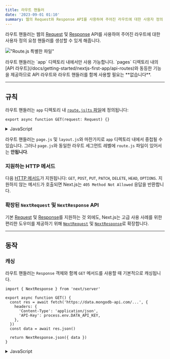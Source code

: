 ```yaml
---
title: 라우트 핸들러
date: '2023-09-01 01:10'
summary: 웹의 Request와 Response API를 사용하여 주어진 라우트에 대한 사용자 정의 요청 핸들러를 만듭니다.
---
```

<TOCInline toc={props.toc} asDisclosure />


라우트 핸들러는 웹의 [Request](https://developer.mozilla.org/docs/Web/API/Request) 및 [Response](https://developer.mozilla.org/docs/Web/API/Response) API를 사용하여 주어진 라우트에 대한 사용자 정의 요청 핸들러를 생성할 수 있게 해줍니다.

!["Route.js 특별한 파일"](https://nextjs.org/_next/image?url=%2Fdocs%2Flight%2Froute-special-file.png&w=1920&q=75&dpl=dpl_FcsRuVSqhZQjoKTEBMfGGqHxFR53)

<Callout type="warning" icon="알아두면 좋은 정보: Page 라우터의 API 라우트와의 관계">
라우트 핸들러는 `app` 디렉토리 내에서만 사용 가능합니다.
`pages` 디렉토리 내의 [API 라우트](/docs/getting-started/nextjs-first-app/api-routes)와 동등한 기능을 제공하므로 <StyleWarning>API 라우트와 라우트 핸들러를 함께 사용할 필요는 **없습니다**.</StyleWarning>
</Callout>

---

## 규칙

라우트 핸들러는 `app` 디렉토리 내 [`route.js|ts` 파일](https://nextjs.org/docs/app/api-reference/file-conventions/route)에 정의됩니다:

```ts:"app/api/route.ts" switcher
export async function GET(request: Request) {}
```
<details>
    <summary>JavaScript</summary>
```js:"app/api/route.js" switcher
export async function GET(request) {}
```
</details>

라우트 핸들러는 `page.js` 및 `layout.js`와 마찬가지로 `app` 디렉토리 내에서 중첩될 수 있습니다. 그러나 `page.js`와 동일한 라우트 세그먼트 레벨에 `route.js` 파일이 있어서는 **안됩니다**.

### 지원하는 HTTP 메서드

다음 [HTTP 메서드](https://developer.mozilla.org/docs/Web/HTTP/Methods)가 지원됩니다: `GET`, `POST`, `PUT`, `PATCH`, `DELETE`, `HEAD`, `OPTIONS`. 지원하지 않는 메서드가 호출되면 Next.js는 `405 Method Not Allowed` 응답을 반환합니다.

### 확장된 `NextRequest` 및 `NextResponse` API

기본 [Request](https://developer.mozilla.org/docs/Web/API/Request) 및 [Response](https://developer.mozilla.org/docs/Web/API/Response)를 지원하는 것 외에도, Next.js는 고급 사용 사례를 위한 편리한 도우미를 제공하기 위해 [`NextRequest`](https://nextjs.org/docs/app/api-reference/functions/next-request) 및 [`NextResponse`](https://nextjs.org/docs/app/api-reference/functions/next-response)로 확장합니다.

---

## 동작

### 캐싱

라우트 핸들러는 `Response` 객체와 함께 `GET` 메서드를 사용할 때 기본적으로 캐싱됩니다.

```ts:"app/items/route.ts" switcher
import { NextResponse } from 'next/server'

export async function GET() {
  const res = await fetch('https://data.mongodb-api.com/...', {
    headers: {
      'Content-Type': 'application/json',
      'API-Key': process.env.DATA_API_KEY,
    },
  })
  const data = await res.json()

  return NextResponse.json({ data })
}
```
<details>
    <summary>JavaScript</summary>
```js:"app/items/route.js" switcher
import { NextResponse } from 'next/server'

export async function GET() {
  const res = await fetch('https://data.mongodb-api.com/...', {
    headers: {
      'Content-Type': 'application/json',
      'API-Key': process.env.DATA_API_KEY,
    },
  })
  const data = await res.json()

  return NextResponse.json({ data })
}
```
</details>
> **TypeScript 주의**: `Response.json()`은 유효하지만, 기본 TypeScript 타입은 현재 오류를 표시합니다. 대신 타입이 지정된 응답을 위해 [`NextResponse.json()`](https://nextjs.org/docs/app/api-reference/functions/next-response#json)을 사용할 수 있습니다.


### 캐싱에서 제외하기

캐싱에서 제외하려면 다음을 사용할 수 있습니다:

- `GET` 메서드와 함께 `Request` 객체를 사용합니다.
- 다른 HTTP 메서드를 사용합니다.
- `cookies`와 `headers`와 같은 [동적 함수](#동적-함수)를 사용합니다.
- [세그먼트 설정 옵션](#세그먼트-구성-옵션)을 통해 수동으로 동적 모드를 지정합니다.

예시:

```ts:"app/products/api/route.ts" switcher
import { NextResponse } from 'next/server'

export async function GET(request: Request) {
  const { searchParams } = new URL(request.url)
  const id = searchParams.get('id')
  const res = await fetch(`https://data.mongodb-api.com/product/${id}`, {
    headers: {
      'Content-Type': 'application/json',
      'API-Key': process.env.DATA_API_KEY,
    },
  })
  const product = await res.json()

  return NextResponse.json({ product })
}
```
<details>
    <summary>JavaScript</summary>
```js:"app/products/api/route.js" switcher
import { NextResponse } from 'next/server'

export async function GET(request) {
  const { searchParams } = new URL(request.url)
  const id = searchParams.get('id')
  const res = await fetch(`https://data.mongodb-api.com/product/${id}`, {
    headers: {
      'Content-Type': 'application/json',
      'API-Key': process.env.DATA_API_KEY,
    },
  })
  const product = await res.json()

  return NextResponse.json({ product })
}
```
</details>
마찬가지로, `POST` 메서드는 라우트 핸들러가 동적으로 평가되게 합니다.

```ts:"app/items/route.ts" switcher
import { NextResponse } from 'next/server'

export async function POST() {
  const res = await fetch('https://data.mongodb-api.com/...', {
    method: 'POST',
    headers: {
      'Content-Type': 'application/json',
      'API-Key': process.env.DATA_API_KEY,
    },
    body: JSON.stringify({ time: new Date().toISOString() }),
  })

  const data = await res.json()

  return NextResponse.json(data)
}
```
<details>
    <summary>JavaScript</summary>
```js:"app/items/route.js" switcher
import { NextResponse } from 'next/server'

export async function POST() {
  const res = await fetch('https://data.mongodb-api.com/...', {
    method: 'POST',
    headers: {
      'Content-Type': 'application/json',
      'API-Key': process.env.DATA_API_KEY,
    },
    body: JSON.stringify({ time: new Date().toISOString() }),
  })

  const data = await res.json()

  return NextResponse.json(data)
}
```
</details>
> **알아두면 좋은 정보**: API 라우트와 마찬가지로, 라우트 핸들러는 폼 제출 처리와 같은 경우에 사용될 수 있습니다. React와 깊게 통합되는 [폼 및 변형 처리](/docs/nextjs/data-fetching/forms-and-mutations)를 위한 새로운 추상화가 진행 중입니다.



### 라우트 결정 방식

`route`를 가장 낮은 수준의 라우팅 원시로 간주할 수 있습니다.

- `page`처럼 레이아웃이나 클라이언트 측 네비게이션에 참여 **하지 않습니다**.
- `page.js`와 같은 경로에 `route.js` 파일이 **있을 수 없습니다**.

| 페이지                 | 라우트              | 결과                       |
| ---------------------- | ------------------- | -------------------------- |
| `app/page.js`          | `app/route.js`      | `<Cross size={18} />` 충돌    |
| `app/page.js`          | `app/api/route.js`  | `<Check size={18} />` 유효    |
| `app/[user]/page.js`   | `app/api/route.js`  | `<Check size={18} />` 유효    |

각 `route.js` 또는 `page.js` 파일은 해당 라우트의 모든 HTTP 동사를 인수로 합니다.

```jsx:"app/page.js"
export default function Page() {
  return <h1>Hello, Next.js!</h1>
}

// ❌ 충돌
// `app/route.js`
export async function POST(request) {}
```

---

## 예시

다음 예제들은 Route 핸들러를 Next.js의 다른 API와 기능과 어떻게 조합하는지 보여줍니다.

### 캐싱된 데이터 재검증하기

[`next.revalidate`](/docs/nextjs/data-fetching/fetching-caching-and-revalidating#데이터-재검증) 옵션을 사용하여 [캐시된 데이터를 재검증](/docs/nextjs/data-fetching/fetching-caching-and-revalidating#데이터-재검증)할 수 있습니다:

```ts:"app/items/route.ts" switcher
import { NextResponse } from 'next/server'

export async function GET() {
  const res = await fetch('https://data.mongodb-api.com/...', {
    next: { revalidate: 60 }, // 60초마다 재검증
  })
  const data = await res.json()

  return NextResponse.json(data)
}
```
<details>
    <summary>JavaScript</summary>
```js:"app/items/route.js" switcher
import { NextResponse } from 'next/server'

export async function GET() {
  const res = await fetch('https://data.mongodb-api.com/...', {
    next: { revalidate: 60 }, // 60초마다 재검증
  })
  const data = await res.json()

  return NextResponse.json(data)
}
```
</details>

또는 [`revalidate` 세그먼트 설정 옵션](https://nextjs.org/docs/app/api-reference/file-conventions/route-segment-config#revalidate)을 사용할 수 있습니다:

```ts
export const revalidate = 60
```


### 동적 함수

Route 핸들러는 Next.js의 [`cookies`](https://nextjs.org/docs/app/api-reference/functions/cookies)와 [`headers`](https://nextjs.org/docs/app/api-reference/functions/headers)와 같은 동적 함수와 함께 사용될 수 있습니다.

#### 쿠키

`next/headers`에서 [`cookies`](https://nextjs.org/docs/app/api-reference/functions/cookies)를 사용하여 쿠키를 읽을 수 있습니다. 이 서버 함수는 Route 핸들러에서 직접 호출되거나 다른 함수 내에서 중첩될 수 있습니다.

이 `cookies` 인스턴스는 읽기 전용입니다. 쿠키를 설정하려면 [`Set-Cookie`](https://developer.mozilla.org/docs/Web/HTTP/Headers/Set-Cookie) 헤더를 사용하여 새로운 `Response`를 반환해야 합니다.

```ts:"app/api/route.ts" switcher
import { cookies } from 'next/headers'

export async function GET(request: Request) {
  const cookieStore = cookies()
  const token = cookieStore.get('token')

  return new Response('안녕하세요, Next.js!', {
    status: 200,
    headers: { 'Set-Cookie': `token=${token.value}` },
  })
}
```
<details>
    <summary>JavaScript</summary>
```js:"app/api/route.js" switcher
import { cookies } from 'next/headers'

export async function GET(request) {
  const cookieStore = cookies()
  const token = cookieStore.get('token')

  return new Response('안녕하세요, Next.js!', {
    status: 200,
    headers: { 'Set-Cookie': `token=${token}` },
  })
}
```
</details>

대안으로 기본 Web API 위에 추상화를 사용하여 쿠키를 읽을 수 있습니다. ([`NextRequest`](https://nextjs.org/docs/app/api-reference/functions/next-request)):

```ts:"app/api/route.ts" switcher
import { type NextRequest } from 'next/server'

export async function GET(request: NextRequest) {
  const token = request.cookies.get('token')
}
```
<details>
    <summary>JavaScript</summary>
```js:"app/api/route.js" switcher
export async function GET(request) {
  const token = request.cookies.get('token')
}
```
</details>



#### 헤더

`next/headers`에서 [`headers`](https://nextjs.org/docs/app/api-reference/functions/headers)를 사용하여 헤더를 읽을 수 있습니다. 이 서버 함수는 Route 핸들러에서 직접 호출되거나 다른 함수 내에서 중첩될 수 있습니다.

이 `headers` 인스턴스는 읽기 전용입니다. 헤더를 설정하려면 새로운 `headers`가 포함된 새로운 `Response`를 반환해야 합니다.

```ts:"app/api/route.ts" switcher
import { headers } from 'next/headers'

export async function GET(request: Request) {
  const headersList = headers()
  const referer = headersList.get('referer')

  return new Response('안녕하세요, Next.js!', {
    status: 200,
    headers: { referer: referer },
  })
}
```
<details>
    <summary>JavaScript</summary>
```js:"app/api/route.js" switcher
import { headers } from 'next/headers'

export async function GET(request) {
  const headersList = headers()
  const referer = headersList.get('referer')

  return new Response('안녕하세요, Next.js!', {
    status: 200,
    headers: { referer: referer },
  })
}
```
</details>

대안으로, 헤더를 읽기 위해 기본 Web API 위에 추상화를 사용할 수 있습니다. ([`NextRequest`](https://nextjs.org/docs/app/api-reference/functions/next-request)):

```ts:"app/api/route.ts" switcher
import { type NextRequest } from 'next/server'

export async function GET(request: NextRequest) {
  const requestHeaders = new Headers(request.headers)
}
```
<details>
    <summary>JavaScript</summary>
```js:"app/api/route.js" switcher
export async function GET(request) {
  const requestHeaders = new Headers(request.headers)
}
```
</details>
### 리다이렉트

```ts:"app/api/route.ts" switcher
import { redirect } from 'next/navigation'

export async function GET(request: Request) {
  redirect('https://nextjs.org/')
}
```
<details>
    <summary>JavaScript</summary>
```js:"app/api/route.js" switcher
import { redirect } from 'next/navigation'

export async function GET(request) {
  redirect('https://nextjs.org/')
}
```

</details>


### 동적 라우트 세그먼트

> 계속하기 전에 [라우트 정의하기](/docs/nextjs/routing/defining-routes) 페이지를 읽어보는 것을 권장합니다.

라우트 핸들러는 [동적 세그먼트](/docs/nextjs/routing/dynamic-routes)를 사용하여 동적 데이터로부터 요청 핸들러를 생성할 수 있습니다.

```ts:"app/items/[slug]/route.ts" switcher
export async function GET(
  request: Request,
  { params }: { params: { slug: string } }
) {
  const slug = params.slug // 'a', 'b', 또는 'c'
}
```
<details>
    <summary>JavaScript</summary>
```js:"app/items/[slug]/route.js" switcher
export async function GET(request, { params }) {
  const slug = params.slug // 'a', 'b', 또는 'c'
}
```
</details>

| 라우트                        | 예시 URL   | `params`       |
| ---------------------------- | ---------- | -------------- |
| `app/items/[slug]/route.js`  | `/items/a` | `{ slug: 'a' }`|
| `app/items/[slug]/route.js`  | `/items/b` | `{ slug: 'b' }`|
| `app/items/[slug]/route.js`  | `/items/c` | `{ slug: 'c' }`|


### 스트리밍

스트리밍은 AI 생성 컨텐츠에 주로 OpenAI와 같은 대형 언어 모델(LLMs)과 함께 사용됩니다. [AI SDK](https://sdk.vercel.ai/docs)에 대해 더 자세히 알아보세요.

```ts:"app/api/chat/route.ts" switcher
import { Configuration, OpenAIApi } from 'openai-edge'
import { OpenAIStream, StreamingTextResponse } from 'ai'

export const runtime = 'edge'

const apiConfig = new Configuration({
  apiKey: process.env.OPENAI_API_KEY!,
})

const openai = new OpenAIApi(apiConfig)

export async function POST(req: Request) {
  // 요청의 본문에서 `messages` 추출하기
  const { messages } = await req.json()

  // 프롬프트를 기반으로 OpenAI API에 응답 요청하기
  const response = await openai.createChatCompletion({
    model: 'gpt-3.5-turbo',
    stream: true,
    messages: messages,
    max_tokens: 500,
    temperature: 0.7,
    top_p: 1,
    frequency_penalty: 1,
    presence_penalty: 1,
  })

  // 응답을 사용자 친화적인 텍스트 스트림으로 변환하기
  const stream = OpenAIStream(response)

  // 스트림으로 응답하기
  return new StreamingTextResponse(stream)
}
```
<details>
    <summary>JavaScript</summary>
```js:"app/api/chat/route.js" switcher
import { Configuration, OpenAIApi } from 'openai-edge'
import { OpenAIStream, StreamingTextResponse } from 'ai'

export const runtime = 'edge'

const apiConfig = new Configuration({
  apiKey: process.env.OPENAI_API_KEY,
})

const openai = new OpenAIApi(apiConfig)

export async function POST(req) {
  // 요청의 본문에서 `messages` 추출하기
  const { messages } = await req.json()

  // 프롬프트를 기반으로 OpenAI API에 응답 요청하기
  const response = await openai.createChatCompletion({
    model: 'gpt-3.5-turbo',
    stream: true,
    messages: messages,
    max_tokens: 500,
    temperature: 0.7,
    top_p: 1,
    frequency_penalty: 1,
    presence_penalty: 1,
  })

  // 응답을 사용자 친화적인 텍스트 스트림으로 변환하기
  const stream = OpenAIStream(response)

  // 스트림으로 응답하기
  return new StreamingTextResponse(stream)
}
```
</details>

이런 추상화는 스트림을 생성하기 위해 웹 API를 사용합니다. 또한 기본 웹 API를 직접 사용할 수도 있습니다.

```ts:"app/api/route.ts" switcher
// https://developer.mozilla.org/\
// docs/Web/API/ReadableStream#convert_async_iterator_to_stream
function iteratorToStream(iterator: any) {
  return new ReadableStream({
    async pull(controller) {
      const { value, done } = await iterator.next()

      if (done) {
        controller.close()
      } else {
        controller.enqueue(value)
      }
    },
  })
}

function sleep(time: number) {
  return new Promise((resolve) => {
    setTimeout(resolve, time)
  })
}

const encoder = new TextEncoder()

async function* makeIterator() {
  yield encoder.encode('<p>One</p>')
  await sleep(200)
  yield encoder.encode('<p>Two</p>')
  await sleep(200)
  yield encoder.encode('<p>Three</p>')
}

export async function GET() {
  const iterator = makeIterator()
  const stream = iteratorToStream(iterator)

  return new Response(stream)
}
```
<details>
    <summary>JavaScript</summary>
```js:"app/api/route.js" switcher
// https://developer.mozilla.org/\
// docs/Web/API/ReadableStream#convert_async_iterator_to_stream
function iteratorToStream(iterator) {
  return new ReadableStream({
    async pull(controller) {
      const { value, done } = await iterator.next()

      if (done) {
        controller.close()
      } else {
        controller.enqueue(value)
      }
    },
  })
}

function sleep(time) {
  return new Promise((resolve) => {
    setTimeout(resolve, time)
  })
}

const encoder = new TextEncoder()

async function* makeIterator() {
  yield encoder.encode('<p>One</p>')
  await sleep(200)
  yield encoder.encode('<p>Two</p>')
  await sleep(200)
  yield encoder.encode('<p>Three</p>')
}

export async function GET() {
  const iterator = makeIterator()
  const stream = iteratorToStream(iterator)

  return new Response(stream)
}
```
</details>



### 요청 본문

표준 웹 API 메서드를 사용하여 `Request` 본문을 읽을 수 있습니다:

```ts:"app/items/route.ts" switcher
import { NextResponse } from 'next/server'

export async function POST(request: Request) {
  const res = await request.json()
  return NextResponse.json({ res })
}
```
<details>
    <summary>JavaScript</summary>
```js:"app/items/route.js" switcher
import { NextResponse } from 'next/server'

export async function POST(request) {
  const res = await request.json()
  return NextResponse.json({ res })
}
```
</details>

### 요청 본문의 FormData

`request.formData()` 함수를 사용하여 `FormData`를 읽을 수 있습니다:

```ts:"app/items/route.ts" switcher
import { NextResponse } from 'next/server'

export async function POST(request: Request) {
  const formData = await request.formData()
  const name = formData.get('name')
  const email = formData.get('email')
  return NextResponse.json({ name, email })
}
```
<details>
    <summary>JavaScript</summary>
```js:"app/items/route.js" switcher
import { NextResponse } from 'next/server'

export async function POST(request) {
  const formData = await request.formData()
  const name = formData.get('name')
  const email = formData.get('email')
  return NextResponse.json({ name, email })
}
```
</details>

`formData`의 데이터는 모두 문자열이므로, 원하는 형식(예: `number`)으로 요청을 검증하고 데이터를 검색하기 위해 [`zod-form-data`](https://www.npmjs.com/zod-form-data)를 사용하려고 할 수 있습니다.

### CORS

표준 웹 API 메서드를 사용하여 `Response`에 CORS 헤더를 설정할 수 있습니다:

```ts:"app/api/route.ts" switcher
export async function GET(request: Request) {
  return new Response('안녕, Next.js!', {
    status: 200,
    headers: {
      'Access-Control-Allow-Origin': '*',
      'Access-Control-Allow-Methods': 'GET, POST, PUT, DELETE, OPTIONS',
      'Access-Control-Allow-Headers': 'Content-Type, Authorization',
    },
  })
}
```
<details>
    <summary>JavaScript</summary>
```js:"app/api/route.js" switcher
export async function GET(request) {
  return new Response('안녕, Next.js!', {
    status: 200,
    headers: {
      'Access-Control-Allow-Origin': '*',
      'Access-Control-Allow-Methods': 'GET, POST, PUT, DELETE, OPTIONS',
      'Access-Control-Allow-Headers': 'Content-Type, Authorization',
    },
  })
}
```
</details>


### 엣지 및 Node.js 런타임

라우트 핸들러는 스트리밍을 포함하여 엣지와 Node.js 런타임을 모두 원활하게 지원하기 위해 동형 웹 API를 가지고 있습니다. 라우트 핸들러는 페이지와 레이아웃과 동일한 [라우트 세그먼트 구성](https://nextjs.org/docs/app/api-reference/file-conventions/route-segment-config)을 사용하므로 일반적으로 요청되는 기능인 [정적으로 재생성된](/docs/nextjs/data-fetching/fetching-caching-and-revalidating#데이터-재검증) 라우트 핸들러를 지원합니다.

`runtime` 세그먼트 구성 옵션을 사용하여 런타임을 지정할 수 있습니다:

```ts
export const runtime = 'edge' // 기본값은 'nodejs'
```

### 비-UI 응답

라우트 핸들러를 사용하여 비-UI 콘텐츠를 반환할 수 있습니다. [`sitemap.xml`](https://nextjs.org/docs/app/api-reference/file-conventions/metadata/sitemap#generate-a-sitemap), [`robots.txt`](https://nextjs.org/docs/app/api-reference/file-conventions/metadata/robots#generate-a-robots-file), [`앱 아이콘`](https://nextjs.org/docs/app/api-reference/file-conventions/metadata/app-icons#generate-icons-using-code-js-ts-tsx), 및 [오픈 그래프 이미지](https://nextjs.org/docs/app/api-reference/file-conventions/metadata/opengraph-image) 모두 내장 지원이 있습니다.

```ts:"app/rss.xml/route.ts" switcher
export async function GET() {
  return new Response(`<?xml version="1.0" encoding="UTF-8" ?>
<rss version="2.0">

<channel>
  <title>Next.js 문서</title>
  <link>https://nextjs.org/docs</link>
  <description>웹을 위한 React 프레임워크</description>
</channel>

</rss>`)
}
```
<details>
    <summary>JavaScript</summary>
```js:"app/rss.xml/route.js" switcher
export async function GET() {
  return new Response(`<?xml version="1.0" encoding="UTF-8" ?>
<rss version="2.0">

<channel>
  <title>Next.js 문서</title>
  <link>https://nextjs.org/docs</link>
  <description>웹을 위한 React 프레임워크</description>
</channel>

</rss>`)
}
```
</details>

### 세그먼트 구성 옵션

라우트 핸들러는 페이지와 레이아웃과 동일한 [라우트 세그먼트 구성](https://nextjs.org/docs/app/api-reference/file-conventions/route-segment-config)을 사용합니다.

```ts:"app/items/route.ts" switcher
export const dynamic = 'auto'
export const dynamicParams = true
export const revalidate = false
export const fetchCache = 'auto'
export const runtime = 'nodejs'
export const preferredRegion = 'auto'
```
<details>
    <summary>JavaScript</summary>
```js:"app/items/route.js" switcher
export const dynamic = 'auto'
export const dynamicParams = true
export const revalidate = false
export const fetchCache = 'auto'
export const runtime = 'nodejs'
export const preferredRegion = 'auto'
```
</details>
자세한 내용은 [API 참조](https://nextjs.org/docs/app/api-reference/file-conventions/route-segment-config)를 참조하세요.

